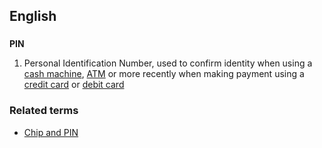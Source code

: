 ==English==
==={{acronym}}===
'''PIN'''

#Personal Identification Number, used to confirm identity when using a [[cash machine]], [[ATM]] or more recently when making payment using a [[credit card]] or [[debit card]]

===Related terms===
*[[Chip and PIN]]